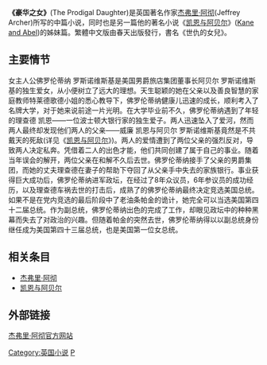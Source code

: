 
'''《豪华之女》'''(The Prodigal Daughter)是英国著名作家[[杰弗里·阿彻|杰弗里·阿彻]](Jeffrey Archer)所写的中篇小说，同时也是另一篇他的著名小说《[[凯恩与阿贝尔|凯恩与阿贝尔]]》([[Kane_and_Abel|Kane and Abel]])的姊妹篇。繁體中文版由春天出版發行，書名《世仇的女兒》。

==主要情节==

女主人公佛罗伦蒂纳 罗斯诺维斯基是美国男爵旅店集团董事长阿贝尔 罗斯诺维斯基的独生爱女，从小便树立了远大的理想。天生聪颖的她在父亲以及善良智慧的家庭教师特莱德歌德小姐的悉心教导下，佛罗伦蒂纳健康儿迅速的成长，顺利考入了名牌大学，对于她来说前途一片光明。在大学毕业前不久，佛罗伦蒂纳遇到了年轻的理查德 凯恩——一位波士顿大银行家的独生爱子。两人迅速坠入了爱河，然而两人最终却发现他们两人的父亲——威廉 凯恩与阿贝尔 罗斯诺维斯基竟然是不共戴天的死敌(详见《[[凯恩与阿贝尔|凯恩与阿贝尔]]》)。两人的爱情遭到了两位父亲的强烈反对，导致两人决定私奔。凭借着二人的出色才能，他们共同创建了属于自己的事业。随着当年误会的解开，两位父亲在和解不久后去世。佛罗伦蒂纳接手了父亲的男爵集团，而她的丈夫理查德在妻子的帮助下夺回了从父亲手中失去的家族银行。事业获得巨大成功后，佛罗伦蒂纳进军政坛，在经过了8年众议员，6年参议员的成功经历，以及理查德车祸去世的打击后，成熟了的佛罗伦蒂纳最终决定竞选美国总统。如果不是在党内竞选的最后阶段中了老油条帕金的诡计，她完全可以当选美国第四十二届总统。作为副总统，佛罗伦蒂纳出色的完成了工作，却眼见政坛中的种种黑幕而失去了对政治的兴趣。但随着帕金的突然去世，佛罗伦蒂纳得以以副总统身份继任成为美国第四十三届总统，也是美国第一位女总统。

==相关条目==
*[[杰弗里·阿彻|杰弗里·阿彻]]
*[[凯恩与阿贝尔|凯恩与阿贝尔]]
==外部链接==
[http://www.jeffreyarcher.co.uk/ 杰弗里·阿彻官方网站]{{Wayback|url=http://www.jeffreyarcher.co.uk/ |date=20090613202240 }}

[[Category:英国小说|Category:英国小说]]
[[Category:英格兰小说|P]]